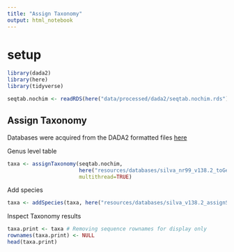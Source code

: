 ```yaml
---
title: "Assign Taxonomy"
output: html_notebook
---
```


# setup
```r
library(dada2)
library(here)
library(tidyverse)
```

```r
seqtab.nochim <- readRDS(here("data/processed/dada2/seqtab.nochim.rds"))
```

## Assign Taxonomy

Databases were acquired from the DADA2 formatted files [here](https://zenodo.org/records/14169026)

Genus level table
```r
taxa <- assignTaxonomy(seqtab.nochim, 
                       here("resources/databases/silva_nr99_v138.2_toGenus_trainset.fa.gz"), 
                       multithread=TRUE)
```

Add species
```r
taxa <- addSpecies(taxa, here("resources/databases/silva_v138.2_assignSpecies.fa.gz"))
```

Inspect Taxonomy results
```r
taxa.print <- taxa # Removing sequence rownames for display only
rownames(taxa.print) <- NULL
head(taxa.print)
```

